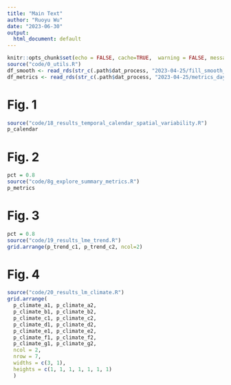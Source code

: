 ```yaml
---
title: "Main Text"
author: "Ruoyu Wu"
date: "2023-06-30"
output:
  html_document: default
---
```


```r
knitr::opts_chunk$set(echo = FALSE, cache=TRUE,  warning = FALSE, message = FALSE)
source("code/0_utils.R")
df_smooth <- read_rds(str_c(.path$dat_process, "2023-04-25/fill_smooth_offset.rds"))
df_metrics <- read_rds(str_c(.path$dat_process, "2023-04-25/metrics_daymet.rds"))
```

# Fig. 1

```r
source("code/18_results_temporal_calendar_spatial_variability.R")
p_calendar
```

# Fig. 2

```r
pct = 0.8
source("code/8g_explore_summary_metrics.R")
p_metrics
```

# Fig. 3

```r
pct = 0.8
source("code/19_results_lme_trend.R")
grid.arrange(p_trend_c1, p_trend_c2, ncol=2)
```

# Fig. 4

```r
source("code/20_results_lm_climate.R")
grid.arrange(
  p_climate_a1, p_climate_a2,
  p_climate_b1, p_climate_b2,
  p_climate_c1, p_climate_c2,
  p_climate_d1, p_climate_d2,
  p_climate_e1, p_climate_e2,
  p_climate_f1, p_climate_f2,
  p_climate_g1, p_climate_g2,
  ncol = 2,
  nrow = 7,
  widths = c(3, 1),
  heights = c(1, 1, 1, 1, 1, 1, 1)
  )
```

